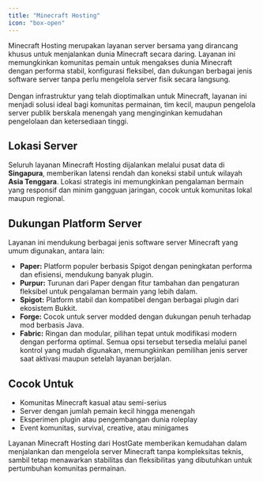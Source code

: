 ```yaml
---
title: "Minecraft Hosting"
icon: "box-open"
---
```


Minecraft Hosting merupakan layanan server bersama yang dirancang khusus untuk menjalankan dunia Minecraft secara daring. Layanan ini memungkinkan komunitas pemain untuk mengakses dunia Minecraft dengan performa stabil, konfigurasi fleksibel, dan dukungan berbagai jenis software server tanpa perlu mengelola server fisik secara langsung.<br/><br/>
Dengan infrastruktur yang telah dioptimalkan untuk Minecraft, layanan ini menjadi solusi ideal bagi komunitas permainan, tim kecil, maupun pengelola server publik berskala menengah yang menginginkan kemudahan pengelolaan dan ketersediaan tinggi.

## Lokasi Server
Seluruh layanan Minecraft Hosting dijalankan melalui pusat data di **Singapura**, memberikan latensi rendah dan koneksi stabil untuk wilayah **Asia Tenggara**. Lokasi strategis ini memungkinkan pengalaman bermain yang responsif dan minim gangguan jaringan, cocok untuk komunitas lokal maupun regional.

## Dukungan Platform Server
Layanan ini mendukung berbagai jenis software server Minecraft yang umum digunakan, antara lain:
- **Paper:** Platform populer berbasis Spigot dengan peningkatan performa dan efisiensi, mendukung banyak plugin.
- **Purpur:** Turunan dari Paper dengan fitur tambahan dan pengaturan fleksibel untuk pengalaman bermain yang lebih dalam.
- **Spigot:** Platform stabil dan kompatibel dengan berbagai plugin dari ekosistem Bukkit.
- **Forge:** Cocok untuk server modded dengan dukungan penuh terhadap mod berbasis Java.
- **Fabric:** Ringan dan modular, pilihan tepat untuk modifikasi modern dengan performa optimal.
Semua opsi tersebut tersedia melalui panel kontrol yang mudah digunakan, memungkinkan pemilihan jenis server saat aktivasi maupun setelah layanan berjalan.

## Cocok Untuk
- Komunitas Minecraft kasual atau semi-serius
- Server dengan jumlah pemain kecil hingga menengah
- Eksperimen plugin atau pengembangan dunia roleplay
- Event komunitas, survival, creative, atau minigames

Layanan Minecraft Hosting dari HostGate memberikan kemudahan dalam menjalankan dan mengelola server Minecraft tanpa kompleksitas teknis, sambil tetap menawarkan stabilitas dan fleksibilitas yang dibutuhkan untuk pertumbuhan komunitas permainan.